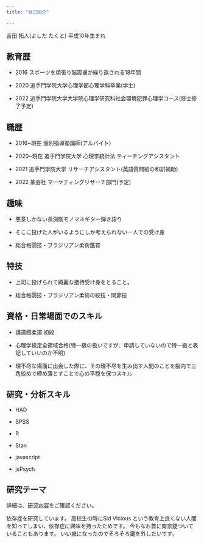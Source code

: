```yaml
---
title: "自己紹介"

---
```


吉田 拓人(よしだ たくと)
平成10年生まれ

## 教育歴

* 2016 スポーツを頑張り脳震盪が繰り返される18年間

* 2020 追手門学院大学心理学部心理学科卒業(学士)

* 2022 追手門学院大学大学院心理学研究科社会環境犯罪心理学コース(修士修了予定)


## 職歴

* 2016~現在 個別指導塾講師(アルバイト)

* 2020~現在 追手門学院大学 心理学統計法 ティーチングアシスタント

* 2021 追手門学院大学 リサーチアシスタント(英語質問紙の和訳補助)

* 2022 某会社 マーケティングリサーチ部門(予定)


## 趣味

* 悪意しかない長渕剛モノマネギター弾き語り

* そこに投げた人がいるようにしか考えられない一人での受け身

* 総合格闘技・ブラジリアン柔術鑑賞




## 特技

* 上司に投げられて綺麗な接待受け身をとること。

* 総合格闘技・ブラジリアン柔術の絞技・関節技


## 資格・日常場面でのスキル

* 講道館柔道 初段

* 心理学検定全領域合格(特一級の扱いですが、申請していないので特一級と表記していいのか不明)

* 理不尽な場面に出会した際に、その理不尽を生み出す人間のことを脳内で三角絞めで締め落とすことで心の平穏を保つスキル


## 研究・分析スキル

* HAD

* SPSS 

* R

* Stan

* javascript 

* jsPsych


## 研究テーマ

詳細は、[研究内容](research.html)をご確認ください。



依存症を研究しています。
高校生の時にSid Vicious という教育上良くない人間を知ってしまい、依存症に興味を持ったためです。
今もなお首に南京錠ついていることもあります。
いい歳になったのでそろそろ鍵を外したいです。


